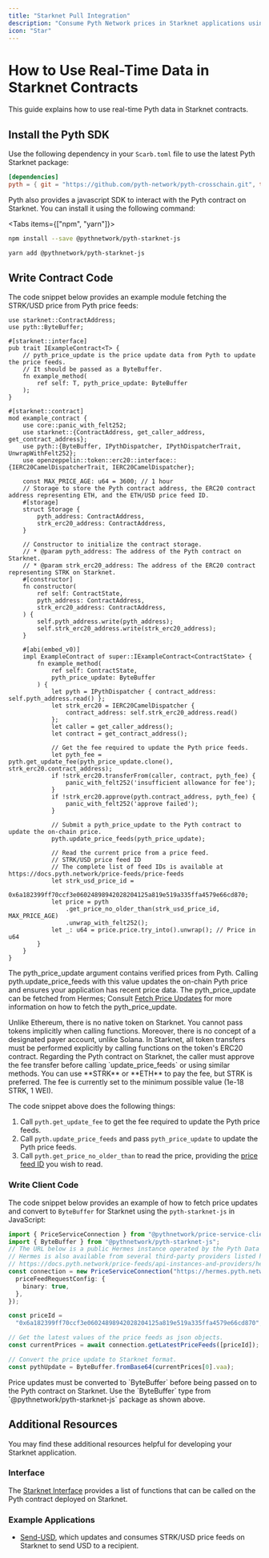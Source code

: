 ```yaml
---
title: "Starknet Pull Integration"
description: "Consume Pyth Network prices in Starknet applications using Cairo smart contracts"
icon: "Star"
---
```




# How to Use Real-Time Data in Starknet Contracts

This guide explains how to use real-time Pyth data in Starknet contracts.

## Install the Pyth SDK

Use the following dependency in your `Scarb.toml` file to use the latest Pyth Starknet package:

```toml copy
[dependencies]
pyth = { git = "https://github.com/pyth-network/pyth-crosschain.git", tag = "pyth-starknet-contract-v0.1.0"}
```

Pyth also provides a javascript SDK to interact with the Pyth contract on Starknet. You can install it using the following command:

<Tabs items={["npm", "yarn"]}>
  <Tab value="npm">

```sh copy
npm install --save @pythnetwork/pyth-starknet-js
```

  </Tab>
  <Tab value="yarn">

```sh copy
yarn add @pythnetwork/pyth-starknet-js
```

  </Tab>
</Tabs>

## Write Contract Code

The code snippet below provides an example module fetching the STRK/USD price from Pyth price feeds:

```cairo {2,17,47,55,64,71-73} copy
use starknet::ContractAddress;
use pyth::ByteBuffer;

#[starknet::interface]
pub trait IExampleContract<T> {
    // pyth_price_update is the price update data from Pyth to update the price feeds.
    // It should be passed as a ByteBuffer.
    fn example_method(
        ref self: T, pyth_price_update: ByteBuffer
    );
}

#[starknet::contract]
mod example_contract {
    use core::panic_with_felt252;
    use starknet::{ContractAddress, get_caller_address, get_contract_address};
    use pyth::{ByteBuffer, IPythDispatcher, IPythDispatcherTrait, UnwrapWithFelt252};
    use openzeppelin::token::erc20::interface::{IERC20CamelDispatcherTrait, IERC20CamelDispatcher};

    const MAX_PRICE_AGE: u64 = 3600; // 1 hour
    // Storage to store the Pyth contract address, the ERC20 contract address representing ETH, and the ETH/USD price feed ID.
    #[storage]
    struct Storage {
        pyth_address: ContractAddress,
        strk_erc20_address: ContractAddress,
    }

    // Constructor to initialize the contract storage.
    // * @param pyth_address: The address of the Pyth contract on Starknet.
    // * @param strk_erc20_address: The address of the ERC20 contract representing STRK on Starknet.
    #[constructor]
    fn constructor(
        ref self: ContractState,
        pyth_address: ContractAddress,
        strk_erc20_address: ContractAddress,
    ) {
        self.pyth_address.write(pyth_address);
        self.strk_erc20_address.write(strk_erc20_address);
    }

    #[abi(embed_v0)]
    impl ExampleContract of super::IExampleContract<ContractState> {
        fn example_method(
            ref self: ContractState,
            pyth_price_update: ByteBuffer
        ) {
            let pyth = IPythDispatcher { contract_address: self.pyth_address.read() };
            let strk_erc20 = IERC20CamelDispatcher {
                contract_address: self.strk_erc20_address.read()
            };
            let caller = get_caller_address();
            let contract = get_contract_address();

            // Get the fee required to update the Pyth price feeds.
            let pyth_fee = pyth.get_update_fee(pyth_price_update.clone(), strk_erc20.contract_address);
            if !strk_erc20.transferFrom(caller, contract, pyth_fee) {
                panic_with_felt252('insufficient allowance for fee');
            }
            if !strk_erc20.approve(pyth.contract_address, pyth_fee) {
                panic_with_felt252('approve failed');
            }

            // Submit a pyth_price_update to the Pyth contract to update the on-chain price.
            pyth.update_price_feeds(pyth_price_update);

            // Read the current price from a price feed.
            // STRK/USD price feed ID
            // The complete list of feed IDs is available at https://docs.pyth.network/price-feeds/price-feeds
            let strk_usd_price_id =
                0x6a182399ff70ccf3e06024898942028204125a819e519a335ffa4579e66cd870;
            let price = pyth
                .get_price_no_older_than(strk_usd_price_id, MAX_PRICE_AGE)
                .unwrap_with_felt252();
            let _: u64 = price.price.try_into().unwrap(); // Price in u64
        }
    }
}
```

The pyth_price_update argument contains verified prices from Pyth.
Calling pyth.update_price_feeds with this value updates the on-chain Pyth price and ensures your application has recent price data.
The pyth_price_update can be fetched from Hermes; Consult [Fetch Price Updates](https://docs.pyth.network/price-feeds/fetch-price-updates) for more information on how to fetch the pyth_price_update.

<Callout type="info">
  Unlike Ethereum, there is no native token on Starknet. You cannot pass tokens
  implicitly when calling functions. Moreover, there is no concept of a
  designated payer account, unlike Solana. In Starknet, all token transfers must
  be performed explicitly by calling functions on the token's ERC20 contract.
  Regarding the Pyth contract on Starknet, the caller must approve the fee
  transfer before calling `update_price_feeds` or using similar methods. You can
  use **STRK** or **ETH** to pay the fee, but STRK is preferred. The fee is
  currently set to the minimum possible value (1e-18 STRK, 1 WEI).
</Callout>

The code snippet above does the following things:

1. Call `pyth.get_update_fee` to get the fee required to update the Pyth price feeds.
1. Call `pyth.update_price_feeds` and pass `pyth_price_update` to update the Pyth price feeds.
1. Call `pyth.get_price_no_older_than` to read the price, providing the [price feed ID](../price-feeds.mdx) you wish to read.

### Write Client Code

The code snippet below provides an example of how to fetch price updates and convert to `ByteBuffer` for Starknet using the `pyth-starknet-js` in JavaScript:

```ts {16} copy
import { PriceServiceConnection } from "@pythnetwork/price-service-client";
import { ByteBuffer } from "@pythnetwork/pyth-starknet-js";
// The URL below is a public Hermes instance operated by the Pyth Data Association.
// Hermes is also available from several third-party providers listed here:
// https://docs.pyth.network/price-feeds/api-instances-and-providers/hermes
const connection = new PriceServiceConnection("https://hermes.pyth.network", {
  priceFeedRequestConfig: {
    binary: true,
  },
});

const priceId =
  "0x6a182399ff70ccf3e06024898942028204125a819e519a335ffa4579e66cd870"; // STRK/USD

// Get the latest values of the price feeds as json objects.
const currentPrices = await connection.getLatestPriceFeeds([priceId]);

// Convert the price update to Starknet format.
const pythUpdate = ByteBuffer.fromBase64(currentPrices[0].vaa);
```

<Callout type="info">
  Price updates must be converted to `ByteBuffer` before being passed on to the
  Pyth contract on Starknet. Use the `ByteBuffer` type from
  `@pythnetwork/pyth-starknet-js` package as shown above.
</Callout>

## Additional Resources

You may find these additional resources helpful for developing your Starknet application.

### Interface

The [Starknet Interface](https://github.com/pyth-network/pyth-crosschain/blob/main/target_chains/starknet/contracts/src/pyth/interface.cairo#L9) provides a list of functions that can be called on the Pyth contract deployed on Starknet.

### Example Applications

- [Send-USD](https://github.com/pyth-network/pyth-examples/tree/main/price_feeds/starknet), which updates and consumes STRK/USD price feeds on Starknet to send USD to a recipient.
